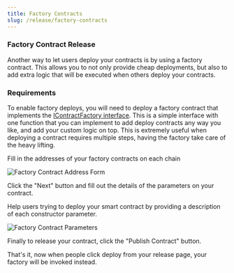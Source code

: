 ```yaml
---
title: Factory Contracts
slug: /release/factory-contracts
---
```



<h3>Factory Contract Release</h3>

Another way to let users deploy your contracts is by using a factory contract. This allows you to not only provide cheap deployments, but also to add extra logic that will be executed when others deploy your contracts.

### Requirements

To enable factory deploys, you will need to deploy a factory contract that implements the [IContractFactory interface](https://portal.thirdweb.com/contracts/IContractFactory). This is a simple interface with one function that you can implement to add deploy contracts any way you like, and add your custom logic on top. This is extremely useful when deploying a contract requires multiple steps, having the factory take care of the heavy lifting.

Fill in the addresses of your factory contracts on each chain

![Factory Contract Address Form](/assets/publish/factory-addresses.png)

Click the "Next" button and fill out the details of the parameters on your contract.

Help users trying to deploy your smart contract by providing a description of each constructor parameter.

![Factory Contract Parameters](/assets/publish/contract-parameters.png)

Finally to release your contract, click the "Publish Contract" button.

That's it, now when people click deploy from your release page, your factory will be invoked instead.
